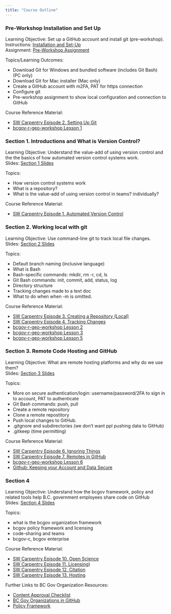 ```yaml
---
title: "Course Outline"
---
```


### Pre-Workshop Installation and Set Up

Learning Objective: Set up a GitHub account and install git (pre-workshop).\
Instructions: [Installation and Set-Up](https://htmlpreview.github.io/?https://github.com/bcgov/ds-intro-to-git/blob/learning-objectives/pre-workshop/00-software-install.html)\
Assignment: [Pre-Workshop Assignment](https://htmlpreview.github.io/?https://github.com/bcgov/ds-intro-to-git/blob/learning-objectives/pre-workshop/01-assignment.html)\

Topics/Learning Outcomes:

-   Download Git for Windows and bundled software (includes Git Bash) (PC only)
-   Download Git for Mac installer (Mac only)
-   Create a GitHub account with m2FA, PAT for https connection
-   Configure git
-   Pre-workshop assignment to show local configuration and connection to GitHub

Course Reference Material:

-   [SW Carpentry Episode 2. Setting Up Git](https://swcarpentry.github.io/git-novice/)
-   [bcgov-r-geo-workshop Lesson 1](https://github.com/bcgov/bcgov-r-geo-workshop/blob/master/20191105_Day_1_PM_Intro/lessons/01-setup.md)

### Section 1. Introductions and What is Version Control?

Learning Objective: Understand the value-add of using version control and the the basics of how automated version control systems work.\
Slides: [Section 1 Slides](https://htmlpreview.github.io/?https://github.com/bcgov/ds-intro-to-git/blob/learning-objectives/slides/01-what-is-vc/01-what-is-vc.html)

Topics:

-   How version control systems work
-   What is a repository?
-   What is the value-add of using version control in teams? individually?

Course Reference Material:

-   [SW Carpentry Episode 1. Automated Version Control](https://swcarpentry.github.io/git-novice/01-basics.html)

### Section 2. Working local with git

Learning Objective: Use command-line git to track local file changes.\
Slides: [Section 2 Slides](https://htmlpreview.github.io/?https://github.com/bcgov/ds-intro-to-git/blob/learning-objectives/slides/02-working-local/02-working-local.html)

Topics:

-   Default branch naming (inclusive language)
-   What is Bash
-   Bash-specific commands: mkdir, rm -r, cd, ls
-   Git Bash commands: init, commit, add, status, log
-   Directory structure
-   Tracking changes made to a text doc
-   What to do when when -m is omitted.

Course Reference Material:

-   [SW Carpentry Episode 3. Creating a Repository (Local)](https://swcarpentry.github.io/git-novice/03-create.html)
-   [SW Carpentry Episode 4. Tracking Changes](https://swcarpentry.github.io/git-novice/04-changes.html)
-   [bcgov-r-geo-workshop Lesson 2](https://github.com/bcgov/bcgov-r-geo-workshop/blob/master/20191105_Day_1_PM_Intro/lessons/02-create.md)
-   [bcgov-r-geo-workshop Lesson 3](https://github.com/bcgov/bcgov-r-geo-workshop/blob/master/20191105_Day_1_PM_Intro/lessons/03-changes.md)
-   [bcgov-r-geo-workshop Lesson 5](https://github.com/bcgov/bcgov-r-geo-workshop/blob/master/20191105_Day_1_PM_Intro/lessons/05-ignore.md)

### Section 3. Remote Code Hosting and GitHub

Learning Objective: What are remote hosting platforms and why do we use them?\
Slides: [Section 3 Slides](https://htmlpreview.github.io/?https://github.com/bcgov/ds-intro-to-git/blob/learning-objectives/slides/03-remote-hosting/03-remote-hosting.html)

Topics:

-   More on secure authentication/login: username/password/2FA to sign in to account, PAT to authenticate
-   Git Bash commands: push, pull
-   Create a remote repository
-   Clone a remote repostitory
-   Push local changes to GitHub.
-   .gitgnore and subdirectories (we don't want ppl pushing data to GitHub)
-   .gitkeep (time permitting)

Course Reference Material:

-   [SW Carpentry Episode 6. Ignoring Things](https://swcarpentry.github.io/git-novice/06-ignore.html)
-   [SW Carpentry Episode 7. Remotes in GitHub](https://swcarpentry.github.io/git-novice/07-github.html)
-   [bcgov-r-geo-workshop Lesson 6](https://github.com/bcgov/bcgov-r-geo-workshop/blob/master/20191105_Day_1_PM_Intro/lessons/06-github.md)
-   [Github: Keeping your Account and Data Secure](https://docs.github.com/en/authentication/keeping-your-account-and-data-secure/about-authentication-to-github)

### Section 4

Learning Objective: Understand how the bcgov framework, policy and related tools help B.C. government employees share code on GitHub\
Slides: [Section 4 Slides](https://htmlpreview.github.io/?https://github.com/bcgov/ds-intro-to-git/blob/learning-objectives/slides/04-bcgov-org/04-bcgov-org.html)

Topics:

-   what is the bcgov organization framework
-   bcgov policy framework and licensing
-   code-sharing and teams
-   bcgov-c, bcgov enterprise

Course Reference Material:

-   [SW Carpentry Episode 10. Open Science](https://swcarpentry.github.io/git-novice/10-open.html)
-   [SW Carpentry Episode 11. Licensing](https://swcarpentry.github.io/git-novice/11-licensing.html))
-   [SW Carpentry Episode 12. Citation](https://swcarpentry.github.io/git-novice/12-citation.html)
-   [SW Carpentry Episode 13. Hosting](https://swcarpentry.github.io/git-novice/13-hosting.html)

Further Links to BC Gov Organization Resources:

-   [Content Approval Checklist](https://github.com/bcgov/BC-Policy-Framework-For-GitHub/blob/master/BC-Open-Source-Development-Employee-Guide/Content-Approval-Checklist.md)
-   [BC Gov Organizations in GitHub](https://docs.developer.gov.bc.ca/bc-government-organizations-in-github/)
-   [Policy Framework](https://github.com/bcgov/BC-Policy-Framework-For-GitHub/tree/master)
